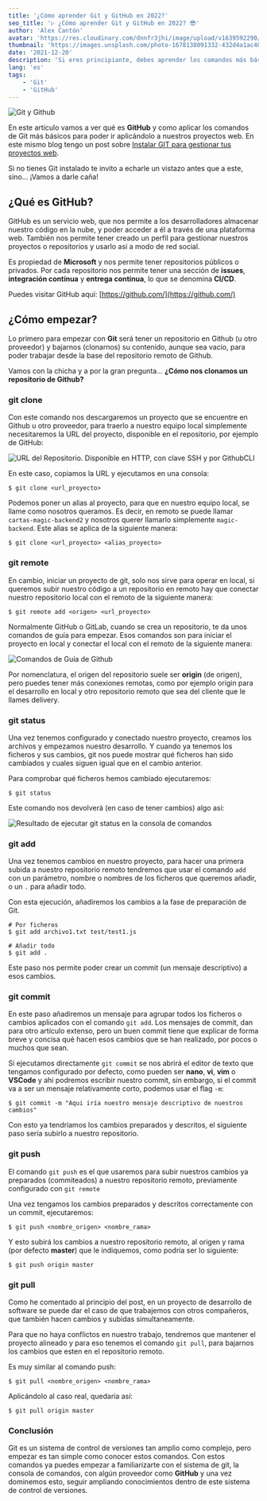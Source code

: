 ```yaml
---
title: '¿Cómo aprender Git y GitHub en 2022?'
seo_title: '▷ ¿Cómo aprender Git y GitHub en 2022? 😎'
author: 'Alex Cantón'
avatar: 'https://res.cloudinary.com/dnnfr3jhi/image/upload/v1639592290/Blog/alex_r0u07u.webp'
thumbnail: 'https://images.unsplash.com/photo-1678138091332-432d4a1ac407?q=80&w=3270&auto=format&fit=crop&ixlib=rb-4.1.0&ixid=M3wxMjA3fDB8MHxwaG90by1wYWdlfHx8fGVufDB8fHx8fA%3D%3D'
date: '2021-12-20'
description: 'Si eres principiante, debes aprender los comandos más básicos de Git, el Control de Versiones más usado de la actualidad. Familiarizate con el sistema creado por Linus Torvals para la gestión de tus repositorios en GitHub. Aprende a usar git clone, gi add, git remote, git push, git pull, git commit y git status.'
lang: 'es'
tags:
    - 'Git'
    - 'GitHub'
---
```

![Git y Github](https://res.cloudinary.com/dnnfr3jhi/image/upload/v1639608819/Blog/Posts/empezar-git-en-2022/git-github_vr0t6u.webp)

En este artículo vamos a ver qué es **GitHub** y como aplicar los comandos de Git más básicos para poder ir aplicándolo a nuestros proyectos web. En este mismo blog tengo un post sobre [Instalar GIT para gestionar tus proyectos web](https://www.alexcantongarcia.es/blog/instala-git-para-gestionar-tus-proyectos-web).

Si no tienes Git instalado te invito a echarle un vistazo antes que a este, sino... ¡Vamos a darle caña!

## ¿Qué es GitHub?

GitHub es un servicio web, que nos permite a los desarrolladores almacenar nuestro código en la nube, y poder acceder a él a través de una plataforma web. También nos permite tener creado un perfil para gestionar nuestros proyectos o repositorios y usarlo así a modo de red social.

Es propiedad de **Microsoft** y nos permite tener repositorios públicos o privados. Por cada repositorio nos permite tener una sección de **issues**, **integración contínua** y **entrega contínua**, lo que se denomina **CI/CD**.

Puedes visitar GitHub aquí: [https://github.com/](https://github.com/)

## ¿Cómo empezar?

Lo primero para empezar con **Git** será tener un repositorio en Github (u otro proveedor) y bajarnos (clonarnos) su contenido, aunque sea vacio, para poder trabajar desde la base del repositorio remoto de Github.

Vamos con la chicha y a por la gran pregunta... **¿Cómo nos clonamos un repositorio de Github?**

### git clone

Con este comando nos descargaremos un proyecto que se encuentre en Github u otro proveedor, para traerlo a nuestro equipo local simplemente necesitaremos la URL del proyecto, disponible en el repositorio, por ejemplo de GitHub:

![URL del Repositorio. Disponible en HTTP, con clave SSH y por GithubCLI](https://res.cloudinary.com/dnnfr3jhi/image/upload/v1639608819/Blog/Posts/empezar-git-en-2022/clone_pxji59.webp)

En este caso, copiamos la URL y ejecutamos en una consola:

```shell
$ git clone <url_proyecto>
```

Podemos poner un alias al proyecto, para que en nuestro equipo local, se llame como nosotros queramos. Es decir, en remoto se puede llamar `cartas-magic-backend2` y nosotros querer llamarlo simplemente `magic-backend`. Este alias se aplica de la siguiente manera:

```shell
$ git clone <url_proyecto> <alias_proyecto>
```

###  git remote

En cambio, iniciar un proyecto de git, solo nos sirve para operar en local, si queremos subir nuestro código a un repositorio en remoto hay que conectar nuestro repositorio local con el remoto de la siguiente manera:

```shell
$ git remote add <origen> <url_proyecto>
```

Normalmente GitHub o GitLab, cuando se crea un repositorio, te da unos comandos de guía para empezar. Esos comandos son para iniciar el proyecto en local y conectar el local con el remoto de la siguiente manera:

![Comandos de Guía de Github](https://res.cloudinary.com/dnnfr3jhi/image/upload/v1639608819/Blog/Posts/empezar-git-en-2022/gitremote_iaa3k8.webp)

Por nomenclatura, el origen del repositorio suele ser **origin** (de origen), pero puedes tener más conexiones remotas, como por ejemplo origin para el desarrollo en local y otro repositorio remoto que sea del cliente que le llames delivery.

### git status

Una vez tenemos configurado y conectado nuestro proyecto, creamos los archivos y empezamos nuestro desarrollo. Y cuando ya tenemos los ficheros y sus cambios, git nos puede mostrar qué ficheros han sido cambiados y cuales siguen igual que en el cambio anterior.

Para comprobar qué ficheros hemos cambiado ejecutaremos:

```shell
$ git status
```

Este comando nos devolverá (en caso de tener cambios) algo así:

![Resultado de ejecutar git status en la consola de comandos](https://res.cloudinary.com/dnnfr3jhi/image/upload/v1639608819/Blog/Posts/empezar-git-en-2022/gitstatus_yv4idi.webp)

### git add

Una vez tenemos cambios en nuestro proyecto, para hacer una primera subida a nuestro repositorio remoto tendremos que usar el comando `add` con un parámetro, nombre o nombres de los ficheros que queremos añadir, o un `.` para añadir todo.

Con esta ejecución, añadiremos los cambios a la fase de preparación de Git.

```shell
# Por ficheros
$ git add archivo1.txt test/test1.js

# Añadir todo
$ git add . 
```

Este paso nos permite poder crear un commit (un mensaje descriptivo) a esos cambios.

### git commit

En este paso añadiremos un mensaje para agrupar todos los ficheros o cambios aplicados con el comando `git add`. Los mensajes de commit, dan para otro artículo extenso, pero un buen commit tiene que explicar de forma breve y concisa qué hacen esos cambios que se han realizado, por pocos o muchos que sean. 

Si ejecutamos directamente `git commit` se nos abrirá el editor de texto que tengamos configurado por defecto, como pueden ser **nano**, **vi**, **vim** o **VSCode** y ahí podremos escribir nuestro commit, sin embargo, si el commit va a ser un mensaje relativamente corto, podemos usar el flag `-m`:

```shell
$ git commit -m "Aqui iría nuestro mensaje descriptivo de nuestros cambios"
```

Con esto ya tendríamos los cambios preparados y descritos, el siguiente paso sería subirlo a nuestro repositorio.

### git push

El comando `git push` es el que usaremos para subir nuestros cambios ya preparados (commiteados) a nuestro repositorio remoto, previamente configurado con `git remote`

Una vez tengamos los cambios preparados y descritos correctamente con un commit, ejecutaremos:

```shell
$ git push <nombre_origen> <nombre_rama>
```

Y esto subirá los cambios a nuestro repositorio remoto, al origen y rama (por defecto **master**) que le indiquemos, como podría ser lo siguiente:

```shell
$ git push origin master
```

### git pull

Como he comentado al principio del post, en un proyecto de desarrollo de software se puede dar el caso de que trabajemos con otros compañeros, que también hacen cambios y subidas simultaneamente.

Para que no haya conflictos en nuestro trabajo, tendremos que mantener el proyecto alineado y para eso tenemos el comando `git pull`, para bajarnos los cambios que esten en el repositorio remoto.

Es muy similar al comando push:

```shell
$ git pull <nombre_origen> <nombre_rama>
```
Aplicándolo al caso real, quedaría así:

```shell
$ git pull origin master
```


### Conclusión
Git es un sistema de control de versiones tan amplio como complejo, pero empezar es tan simple como conocer estos comandos. Con estos comandos ya puedes empezar a familiarizarte con el sistema de git, la consola de comandos, con algún proveedor como **GitHub** y una vez dominemos esto, seguir ampliando conocimientos dentro de este sistema de control de versiones.